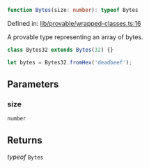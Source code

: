 ```ts
function Bytes(size: number): typeof Bytes
```

Defined in: [lib/provable/wrapped-classes.ts:16](https://github.com/o1-labs/o1js/blob/46b9772d07785397c4bd76a102bc9f6730d321bb/src/lib/provable/wrapped-classes.ts#L16)

A provable type representing an array of bytes.

```ts
class Bytes32 extends Bytes(32) {}

let bytes = Bytes32.fromHex('deadbeef');
```

## Parameters

### size

`number`

## Returns

*typeof* `Bytes`
